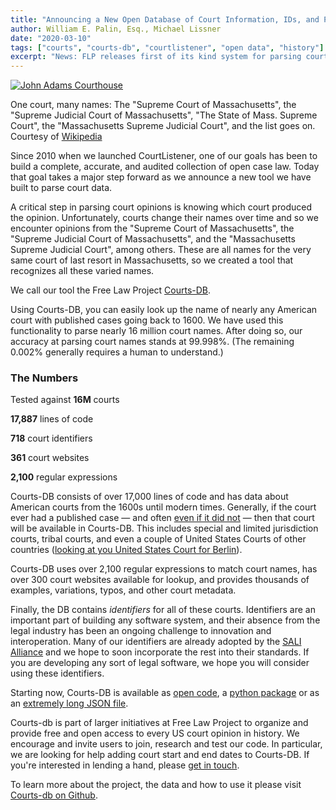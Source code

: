 ```yaml
---
title: "Announcing a New Open Database of Court Information, IDs, and Parsers"
author: William E. Palin, Esq., Michael Lissner
date: "2020-03-10"
tags: ["courts", "courts-db", "courtlistener", "open data", "history"]
excerpt: "News: FLP releases first of its kind system for parsing court names and giving courts unique identifiers."
---
```



<div className="left-image">
    <a href="https://github.com/freelawproject/courts-db">
        <img src="/images/supreme-court-of-mass.jpeg"
             alt="John Adams Courthouse"
             title="John Adams Courthouse"
             className="img-responsive border"/>
    </a>
    <p className="caption">One court, many names: The "Supreme Court of Massachusetts", the "Supreme Judicial Court of Massachusetts", "The State of Mass. Supreme Court", the "Massachusetts Supreme Judicial Court", and the list goes on. Courtesy of <a href="https://commons.wikimedia.org/wiki/File:2010_AdamsCourthouse_Boston_4765611709.jpg">Wikipedia</a></p>
</div>
<div className="clearfix"></div>
 
 
Since 2010 when we launched CourtListener, one of our goals has been to build a complete, accurate, and audited collection of open case law. Today that goal takes a major step forward as we announce a new tool we have built to parse court data.

A critical step in parsing court opinions is knowing which court produced the opinion. Unfortunately, courts change their names over time and so we encounter opinions from the "Supreme Court of Massachusetts", the "Supreme Judicial Court of Massachusetts", and the "Massachusetts Supreme Judicial Court", among others. These are all names for the very same court of last resort in Massachusetts, so we created a tool that recognizes all these varied names. 

We call our tool the Free Law Project [Courts-DB][courts-db].
 
Using Courts-DB, you can easily look up the name of nearly any American court with published cases going back to 1600. We have used this functionality to parse nearly 16 million court names. After doing so, our accuracy at parsing court names stands at 99.998%. (The remaining 0.002% generally requires a human to understand.)


<div className="col-xs-5 pull-right col-sm-3 bg-primary">
    <h3>The Numbers</h3>
    <p>Tested against <strong>16M</strong> courts</p>
    <p><strong>17,887</strong> lines of code</p>
    <p><strong>718</strong> court identifiers</p>
    <p><strong>361</strong> court websites</p>
    <p><strong>2,100</strong> regular expressions</p>    
</div>

Courts-DB consists of over 17,000 lines of code and has data about American courts from the 1600s until modern times. Generally, if the court ever had a published case &mdash; and often [even if it did not][msc] &mdash; then that court will be available in Courts-DB. This includes special and limited jurisdiction courts, tribal courts, and even a couple of United States Courts of other countries ([looking at you United States Court for Berlin][berlin]). 

Courts-DB uses over 2,100 regular expressions to match court names, has over 300 court websites available for lookup, and provides thousands of examples, variations, typos, and other court metadata. 

Finally, the DB contains *identifiers* for all of these courts. Identifiers are an important part of building any software system, and their absence from the legal industry has been an ongoing challenge to innovation and interoperation. Many of our  identifiers are already adopted by the [SALI Alliance][sali] and we hope to soon incorporate the rest into their standards. If you are developing any sort of legal software, we hope you will consider using these identifiers.

Starting now, Courts-DB is available as [open code][courts-db], a [python package][pypi] or as an [extremely long JSON file][json].

Courts-db is part of larger initiatives at Free Law Project to organize and provide free and open access to every US court opinion in history. We encourage and invite users to join, research and test our code. In particular, we are looking for help adding court start and end dates to Courts-DB. If you're interested in lending a hand, please [get in touch][c].

To learn more about the project, the data and how to use it please visit [Courts-db on Github][courts-db].

[courts-db]: https://github.com/freelawproject/courts-db
[pypi]: https://pypi.org/project/courts-db/
[berlin]: https://en.wikipedia.org/wiki/United_States_Court_for_Berlin
[json]: https://github.com/freelawproject/courts-db/blob/master/courts_db/data/courts.json
[c]: /contact/
[lil]: https://case.law/
[sali]: https://www.sali.org/
[msc]: https://www.fjc.gov/history/courts/mixed-slave-trade-courts-1862-1870